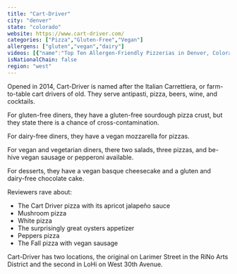 ```yaml
---
title: "Cart-Driver"
city: "denver"
state: "colorado"
website: https://www.cart-driver.com/
categories: ["Pizza","Gluten-Free","Vegan"]
allergens: ["gluten","vegan","dairy"]
videos: [{"name":"Top Ten Allergen-Friendly Pizzerias in Denver, Colorado","url":"https://www.youtube.com/watch?v=kRkhFcF2jg4"}]
isNationalChain: false
region: "west"
---
```

Opened in 2014, Cart-Driver is named after the Italian Carrettiera, or farm-to-table cart drivers of old. They serve antipasti, pizza, beers, wine, and cocktails.

For gluten-free diners, they have a gluten-free sourdough pizza crust, but they state there is a chance of cross-contamination.

For dairy-free diners, they have a vegan mozzarella for pizzas.

For vegan and vegetarian diners, there two salads, three pizzas, and be-hive vegan sausage or pepperoni available.

For desserts, they have a vegan basque cheesecake and a gluten and dairy-free chocolate cake.

Reviewers rave about:
* The Cart Driver pizza with its apricot jalapeño sauce
* Mushroom pizza
* White pizza
* The surprisingly great oysters appetizer
* Peppers pizza
* The Fall pizza with vegan sausage

Cart-Driver has two locations, the original on Larimer Street in the RiNo Arts District and the second in LoHi on West 30th Avenue.
